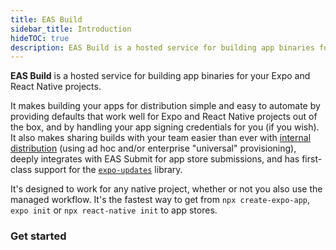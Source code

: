 ```yaml
---
title: EAS Build
sidebar_title: Introduction
hideTOC: true
description: EAS Build is a hosted service for building app binaries for your Expo and React Native projects.
---
```



**EAS Build** is a hosted service for building app binaries for your Expo and React Native projects.

It makes building your apps for distribution simple and easy to automate by providing defaults that work well for Expo and React Native projects out of the box, and by handling your app signing credentials for you (if you wish). It also makes sharing builds with your team easier than ever with [internal distribution](internal-distribution.mdx) (using ad hoc and/or enterprise "universal" provisioning), deeply integrates with EAS Submit for app store submissions, and has first-class support for the [`expo-updates`](updates.mdx) library.

It's designed to work for any native project, whether or not you also use the managed workflow. It's the fastest way to get from `npx create-expo-app`, `expo init` or `npx react-native init` to app stores.

### Get started

<BoxLink
  title="Creating your first build"
  description="It should only take a few minutes in total to get up and running for iOS and/or Android."
  href="/build/setup"
/>

<BoxLink
  title="Share your apps with internal testers"
  description="EAS Build can help share preview builds of your app with a single URL."
  href="/build/internal-distribution"
/>

<BoxLink
  title="Automate submissions"
  description="Learn how you can have the service take your successful builds and handle uploading them to app stores for you automatically."
  href="/build/automating-submissions"
/>

<BoxLink
  title="App version management"
  description="Automate version bumps so you never have to think about them again."
  href="/build-reference/app-versions"
/>

<BoxLink
  title="Learning about the limitations"
  description="EAS Build is new and rapidly evolving, so we recommend getting familiar with the current limitations."
  href="/build-reference/limitations"
/>
